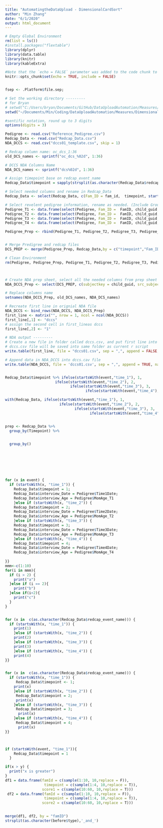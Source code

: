 ```yaml
---
title: "AutomatingtheDataUpload - DimensionalCardSort"
author: "Min Zhang"
date: "6/1/2020"
output: html_document
---
```


```r
# Empty Global Environment
rm(list = ls())
#install.packages("flextable")
library(dplyr)
library(data.table)
library(knitr)
library(kableExtra)

#Note that the `echo = FALSE` parameter was added to the code chunk to prevent printing of the R code that generated the plot.
knitr::opts_chunk$set(echo = TRUE, include = FALSE)


fsep <- .Platform$file.sep;

# Set the working directory ---------
# for Bryan
# setwd("C:/Users/bryan/Documents/GitHub/DataUploadAutomation/Measures/DimensionalCardSort")
setwd("~/Documents/Min/Coding/DataUploadAutomation/Measures/DimensionalCardSort")

#sentific notation, round up to 3 digits
options(digits = 3)

```

```r
Pedigree <- read.csv("Reference_Pedigree.csv")
Redcap_Data <- read.csv("Redcap_Data.csv")
NDA_DCCS <- read.csv("dccs01_template.csv", skip = 1)
```

```r
# Redcap column name: oc_dcs_1:36
old_DCS_names <- sprintf("oc_dcs_%02d", 1:36)

# DCCS NDA Columns Name
NDA_DCS_names <- sprintf("dcs%02d", 1:36)
```

```r
# Assign timepoint base on redcap_event_name
Redcap_Data$timepoint = sapply(strsplit(as.character(Redcap_Data$redcap_event_name), split = '_', fixed = T), function(x) (x[2])) 

# Select needed columns and rename in Redcap_Data
Redcap_Data <- select(Redcap_Data, c(Fam_ID = fam_id,  timepoint, starts_with("oc_dcs_")))

# Select revelent pedigree information, rename as needed. (Include GroupAssignment for treatment progross calculation.)
Pedigree_T1 <- data.frame(select(Pedigree, Fam_ID =  FamID, child_guid, child_famID = FamID_Child, interview_date = Time1Date, interview_age = MomAge_T1, child_sex = ChildGender, GroupAssignment), timepoint = 1 )
Pedigree_T2 <- data.frame(select(Pedigree, Fam_ID =  FamID, child_guid, child_famID = FamID_Child, interview_date = Time2Date, interview_age = MomAge_T2, child_sex = ChildGender, GroupAssignment), timepoint = 2 )
Pedigree_T3 <- data.frame(select(Pedigree, Fam_ID =  FamID, child_guid, child_famID = FamID_Child, interview_date = Time3Date, interview_age = MomAge_T3, child_sex = ChildGender, GroupAssignment), timepoint = 3 )
Pedigree_T4 <- data.frame(select(Pedigree, Fam_ID =  FamID, child_guid, child_famID = FamID_Child, interview_date = Time4Date, interview_age = MomAge_T4, child_sex = ChildGender, GroupAssignment), timepoint = 4 )

Pedigree_Prep <- rbind(Pedigree_T1, Pedigree_T2, Pedigree_T3, Pedigree_T4)


# Merge Predigree and redcap files
DCS_PREP <- merge(Pedigree_Prep, Redcap_Data,by = c("timepoint","Fam_ID"))

# Clean Environment
rm(Pedigree, Pedigree_Prep, Pedigree_T1, Pedigree_T2, Pedigree_T3, Pedigree_T4, Redcap_Data)
```

```r

```

```r

```

```r
# Create NDA prep sheet, select all the needed columns from prep sheet
NDA_DCCS_Prep <- select(DCS_PREP, c(subjectkey = child_guid, src_subject_id = child_famID, interview_date, interview_age, sex = child_sex, visit = timepoint, starts_with("oc_dcs_") ))

# Replace columns name 
setnames(NDA_DCCS_Prep, old_DCS_names, NDA_DCS_names)

# Recreate first line in orignial NDA file
NDA_DCCS <- bind_rows(NDA_DCCS, NDA_DCCS_Prep)
first_line <- matrix("", nrow = 1, ncol = ncol(NDA_DCCS))
first_line[,1] <- "dccs"
# assign the second cell in first_lineas dccs
first_line[,2] <- "1"

# NDA output ---------
# Create a new file in folder called dccs.csv, and put first line into this file
# dccs.csv file will be saved into same folder as current r script
write.table(first_line, file = "dccs01.csv", sep = ",", append = FALSE, quote = FALSE, na = "", col.names = FALSE, row.names = FALSE)

# Append data in NDA_DCCS into dccs.cav file 
write.table(NDA_DCCS, file = 'dccs01.csv', sep = ",", append = TRUE, na = "", quote = FALSE, row.names = FALSE)
```


```r

```


```r
Redcap_Data$timepoint %>% ifelse(startsWith(event,"time_1"), 1, 
                       ifelse(startsWith(event,"time_2"), 2,
                              ifelse(startsWith(event,"time_3"), 3, 
                                     ifelse(startsWith(event,"time_4"), 4, NA))))

with(Redcap_Data, ifelse(startsWith(event,"time_1"), 1, 
                         ifelse(startsWith(event,"time_2"), 2, 
                                ifelse(startsWith(event,"time_3"), 3, 
                                       ifelse(startsWith(event,"time_4"), 4, NaN)))))


prep <- Redcap_Data %>%
  group_by(Timepoint) %>% 
  

  group_by()
  
  
  
  
  
  
  
for (x in event) {
  if (startsWith(x, "time_1")) {
    Redcap_Data$timepoint = 1;
    Redcap_Data$interview_Date = Pedigree$Time1Date;
    Redcap_Data$interview_Age = Pedigree$MomAge_T1
    }else if (startsWith(x, "time_2")) {
    Redcap_Data$timepoint = 2;
    Redcap_Data$interview_Date = Pedigree$Time2Date;
    Redcap_Data$interview_Age = Pedigree$MomAge_T2
    }else if (startsWith(x, "time_3")) {
    Redcap_Data$timepoint = 3;
    Redcap_Data$interview_Date = Pedigree$Time3Date;
    Redcap_Data$interview_Age = Pedigree$MomAge_T3
    }else if (startsWith(x, "time_4")) {
    Redcap_Data$timepoint = 4;
    Redcap_Data$interview_Date = Pedigree$Time4Date;
    Redcap_Data$interview_Age = Pedigree$MomAge_T4
  
}}
mmm<-c(1:10)
for(i in mmm){
  if (i > 2) {
    print("a")
  }else if (i == 2){
    print("b")
  }else if(i<2){
    print("c")
  }
}


for (x in  c(as.character(Redcap_Data$redcap_event_name))) {
  if (startsWith(x, "time_1")) {
    print(1)
    }else if (startsWith(x, "time_2")) {
    print(2)
    }else if (startsWith(x, "time_3")) {
    print(3)
    }else if (startsWith(x, "time_4")) {
    print(4)
}}


for (x in  c(as.character(Redcap_Data$redcap_event_name))) {
  if (startsWith(x, "time_1")) {
     Redcap_Data$timepoint <- 1;
    print(x)
    }else if (startsWith(x, "time_2")) {
     Redcap_Data$timepoint = 2;
     print(x)
    }else if (startsWith(x, "time_3")) {
     Redcap_Data$timepoint = 3;
      print(x)
    }else if (startsWith(x, "time_4")) {
     Redcap_Data$timepoint = 4;
      print(x)
}}



if (startsWith(event, "time_1")){
    Redcap_Data$timepoint = 1
  }

if(x > y) {
  print("x is greater")
}
df1 = data.frame(famId = c(sample(1:10, 10,replace = F)),
                  timepoint = c(sample(1:4, 10,replace = T)),
                 score1 = c(sample(10:60, 10,replace = T)))
 df2 = data.frame(famId = c(sample(1:10, 10,replace = F)),
                  timepoint = c(sample(1:4, 10,replace = T)),
                 score2 = c(sample(10:60, 10,replace = T)))
 

merge(df1, df2, by = "famID")
strsplit(as.character(before$type),'_and_') 
```


